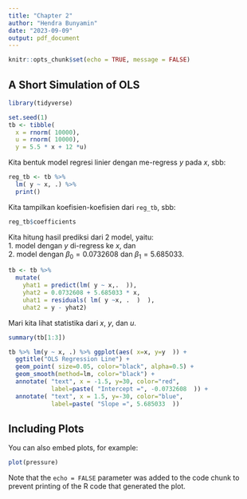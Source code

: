 ```yaml
---
title: "Chapter 2"
author: "Hendra Bunyamin"
date: "2023-09-09"
output: pdf_document
---
```


```r
knitr::opts_chunk$set(echo = TRUE, message = FALSE)
```

## A Short Simulation of OLS

```r
library(tidyverse)

set.seed(1)
tb <- tibble(
  x = rnorm( 10000), 
  u = rnorm( 10000),
  y = 5.5 * x + 12 *u)
```

Kita bentuk model regresi linier dengan me-regress $y$ pada $x$, sbb:

```r
reg_tb <- tb %>% 
  lm( y ~ x, .) %>% 
  print()
```

Kita tampilkan koefisien-koefisien dari `reg_tb`, sbb:

```r
reg_tb$coefficients
```

Kita hitung hasil prediksi dari 2 model, yaitu:    
    1. model dengan $y$ di-regress ke $x$, dan     
    2. model dengan $\beta_0 = 0.0732608$ dan $\beta_1 = 5.685033$.

```r
tb <- tb %>% 
  mutate( 
    yhat1 = predict(lm( y ~ x,.  )),
    yhat2 = 0.0732608 + 5.685033 * x,
    uhat1 = residuals( lm( y ~x, .  )  ),
    uhat2 = y - yhat2)
```

Mari kita lihat statistika dari $x$, $y$, dan $u$.
```r
summary(tb[1:3])
```

```r
tb %>% lm(y ~ x, .) %>% ggplot(aes( x=x, y=y  )) +
  ggtitle("OLS Regression Line") +
  geom_point( size=0.05, color="black", alpha=0.5) +
  geom_smooth(method=lm, color="black") +
  annotate( "text", x = -1.5, y=30, color="red",
            label=paste( "Intercept =", -0.0732608  )) +
  annotate( "text", x = 1.5, y=-30, color="blue",
            label=paste( "Slope =", 5.685033  ))

```


## Including Plots

You can also embed plots, for example:

```r
plot(pressure)
```

Note that the `echo = FALSE` parameter was added to the code chunk to prevent printing of the R code that generated the plot.    
